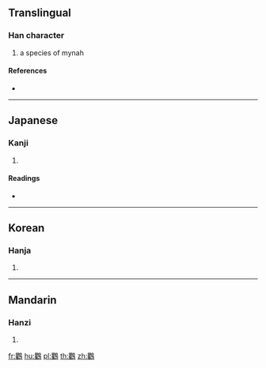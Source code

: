 {{character info/new}}
==Translingual==

===Han character===
{{Han char|rn=196|rad=鳥|as=18|sn=29|four=|canj=BGHAF}}

# a species of mynah

====References====
* {{Han ref|kx=1504.400|dkj=47502|dj=2034.120|hdz=74671.170|uh=9E1C|ud=40476}}

----

==Japanese==

===Kanji===
{{ja-kanji|grade=|rs=鳥18}}

# {{defn|lang=ja|sort=鳥18}}

====Readings====
* {{ja-readings|on=[[く]] (ku), [[ぐ]] (gu)|kun=[[ははつちょう]] (hahatsuchou)}}

----

==Korean==

===Hanja===
{{ko-hanja|hangeul=구|eumhun=|rv=gu|mr=ku|y=kwu}}

# {{defn|lang=ko|sort=鳥18}}

----

==Mandarin==

===Hanzi===
{{cmn-hanzi|pin=[[diǎo]] ([[diao3]]), [[qú]] ([[qu2]])|wg=tiao<sup>3</sup>, ch'ü<sup>2</sup>}}

# {{defn|lang=cmn|sort=鳥18}}

[[fr:鸜]]
[[hu:鸜]]
[[pl:鸜]]
[[th:鸜]]
[[zh:鸜]]